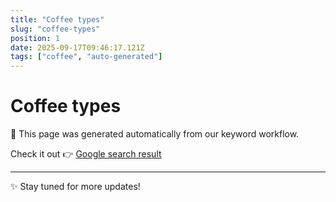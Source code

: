 ```yaml
---
title: "Coffee types"
slug: "coffee-types"
position: 1
date: 2025-09-17T09:46:17.121Z
tags: ["coffee", "auto-generated"]
---
```



# Coffee types

<Alert>
  🚀 This page was generated automatically from our keyword workflow.
</Alert>

Check it out 👉 [Google search result](https://www.google.com/search?sca_esv=348adf5b6927ae42&hl=en&gl=us&q=Coffee+types&sa=X&ved=2ahUKEwjMi8T6rt6PAxUfXUEAHakPJusQ1QJ6BAhxEAE)

---

✨ Stay tuned for more updates!

